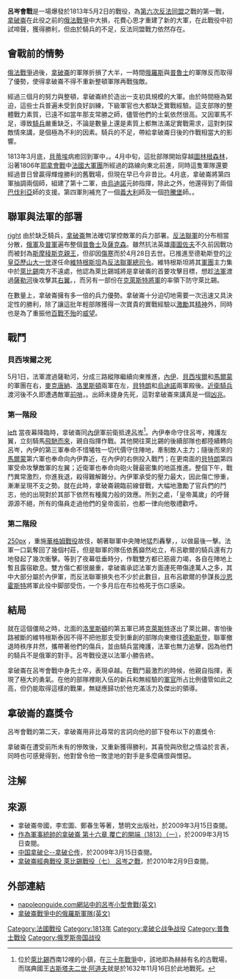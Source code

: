 {{About|拿破崙戰爭時期的會戰|三十年戰爭的會戰|吕岑会战 (1632年)}}
{{Infobox Military Conflict
|conflict=呂岑會戰 (1813年)
|partof=[[第六次反法同盟|第六次反法同盟]]
|image=[[Image:Battle_of_Lutzen_1813_by_Fleischmann.jpg|300px]]
|caption=呂岑會戰中的拿破崙及其軍隊。[[福里斯其曼|福里斯其曼]]繪製
|date=1813年5月2日
|place=[[呂岑|呂岑]]附近([[萊比錫|萊比錫]]西南方)，位於今日[[德國|德國]]境內。
|result=法國獲勝
|combatant1={{flagicon|France}} [[法蘭西第一帝國|法蘭西帝國]]
|combatant2={{flagicon|Prussia|1803}} [[普魯士王國|普魯士]]<br/>{{flagicon|Russia}} [[俄羅斯帝國|俄羅斯]]
|commander1={{flagicon|France}} [[拿破崙一世|拿破崙一世]]<ref name=Pigeard499>Pigeard, ''Dictionnaire des batailles de Napoléon'', p. 499-500.</ref><br>{{flagicon|France}} [[米歇爾·內伊|米歇爾·內伊]]
|commander2={{flagicon|Prussia|1803}} [[格布哈德·列博萊希特·馮·布呂歇爾|格布哈德·馮·布呂歇爾]]<ref name=Pigeard499/><br/> {{flagicon|Prussia|1803}} [[格哈德·馮·沙恩霍斯特|格哈德·沙恩霍斯特]]<ref name=Pigeard499/><br/>{{flagicon|Russia}} [[彼得·維特根施泰因|彼得·維特根施泰因]]<ref name=Pigeard499/>
|strength1=參戰：78,000人<br/>預備隊：170,000<ref name=Pigeard499/>
|strength2=93,000人<br/>（俄軍：56,000人；普軍37,000人）<ref name=Pigeard499/>
|casualties1=19,500-22,000人死傷<ref name=Clark365>Clark, ''Iron Kingdom: The Rise and Downfall of Prussia'', p. 365.</ref>
|casualties2=30,000人死傷{{sfn|Chandler|2009|p=1120}}
}}
{{Campaignbox Sixth Coalition}}

'''呂岑會戰'''是一場爆發於1813年5月2日的戰役，為[[第六次反法同盟|第六次反法同盟]]之戰的第一戰，[[拿破仑一世|拿破崙]]在此役之前的[[俄法戰爭|俄法戰爭]]中大損，花費心思才重建了新的大軍，在此戰役中初試啼聲，獲得勝利，但由於騎兵的不足，反法同盟戰力依然存在。

== 會戰前的情勢 ==
[[俄法戰爭|俄法戰爭]]過後，[[拿破仑一世|拿破崙]]的軍隊折損了大半，一時間[[俄羅斯|俄羅斯]]與[[普魯士|普魯士]]的軍隊反而取得了優勢，使得拿破崙不得不重新整頓軍隊再戰強敵。

經過三個月的努力與整頓，拿破崙終於造出一支初具規模的大軍。由於時間極為緊迫，這些士兵普遍未受到良好訓練，下級軍官也大都缺乏實戰經驗。這支部隊的整體戰力素質，已遠不如當年那支常勝之師，儘管他們的士氣依然很高。又因軍馬不足，導致[[騎兵|騎兵]]嚴重缺乏，不論是數量上還是素質上都無法滿足實戰需求，這對刺探敵情來講，是個極為不利的因素。騎兵的不足，帶給拿破崙日後的作戰相當大的影響。

1813年3月底，[[貝蒂埃|貝蒂埃]]病癒回到軍中，{{fact|此時拿破崙已在[[法蘭克尼亞|法蘭克尼亞]]集結85,000人的主力軍，即「[[緬因河軍團|緬因河軍團]]」，其部隊由第三軍、第四軍、第六軍以及近衛軍、騎兵軍所組成}}。4月中旬，這批部隊開始穿越[[圖林根森林|圖林根森林]]，沿著1806年[[耶拿會戰|耶拿會戰]]中[[法國大軍團|法國大軍團]]所經過的路線向東北前進，同時這隻軍隊還要經過昔日曾贏得輝煌勝利的舊戰場，但現在早已今非昔比。4月底，拿破崙將第四軍抽調兩個師，組建了第十二軍，由[[烏迪諾|烏迪諾]]元帥指揮，除此之外，他還得到了兩個[[巴伐利亞|巴伐利亞]]師的支援。第四軍則補充了一個[[義大利|義大利]]師及一個[[符騰堡|符騰堡]]師。{{fact|4月30日，歐仁親王率領[[易北河軍團|易北河軍團]]的六萬人與緬因河軍團會合，讓拿破崙直接控制的[[法軍|法軍]]上升到15萬人左右，同時還有372門[[火砲|火砲]]，但是只有7500名騎兵}}。

== 聯軍與法軍的部署 ==
[[檔案:Battle_of_Lutzen_1813_map_Rus.png|right]]
由於缺乏騎兵，[[拿破崙|拿破崙]]無法確切掌控敵軍的兵力部署。[[反法聯軍|反法聯軍]]的分布相當分散，[[俄軍|俄軍]]及[[普軍|普軍]]遍布整個[[普魯士|普魯士]]及[[薩克森|薩克森]]。雖然抗法英雄[[庫圖佐夫|庫圖佐夫]]不久前因戰功而被封為[[斯摩稜斯克親王|斯摩稜斯克親王]]，但卻因[[傷寒|傷寒]]而於4月28日去世。已推進至德勒斯登的[[沙皇|沙皇]][[亞歷山大一世_(俄國)|亞歷山大一世]]遂任命[[彼得·維特根施泰因|維特根斯坦]]為[[反法聯軍總司令|反法聯軍總司令]]。維特根斯坦將其[[軍團|軍團]]主力集中於[[萊比錫|萊比錫]]南方不遠處，他認為萊比錫城將是拿破崙的首要攻擊目標，想趁[[法軍|法軍]]渡過[[薩勒河_(易北河支流)|薩勒河]]後攻擊其[[右翼|右翼]]。{{fact|他眼前可動用的軍隊有自己麾下的三萬五千名俄軍以及[[布呂歇爾|布呂歇爾]]指揮的三萬三千名普軍}}，而另有一部份在[[克萊斯特將軍|克萊斯特將軍]]的率領下防守萊比錫。

在數量上，拿破崙擁有多一倍的兵力優勢。拿破崙十分迫切地需要一次迅速又具決定性的勝利，除了讓這批年輕部隊獲得一次寶貴的實戰經驗以[[激勵|激勵]]其[[精神|精神]]外，同時也是為了重振他[[百戰不殆|百戰不殆]]的[[威望|威望]]。

== 戰鬥 ==
=== 貝西埃爾之死 ===
5月1日，法軍渡過薩勒河，分成三路縱隊繼續向東推進，[[內伊|內伊]]、[[貝西埃爾|貝西埃爾]]和[[馬爾蒙|馬爾蒙]]的軍團在右，[[麥克唐納|麥克唐納]]、[[洛里斯頓|洛里斯頓]]兩軍在左，[[貝特朗|貝特朗]]和[[烏迪諾|烏迪諾]]兩軍殿後。[[近衛騎兵|近衛騎兵]]渡河後不久即遭遇敵軍[[前哨|前哨]]，{{fact|俄軍第一次的[[砲火|砲火]]就集中目標，貝西埃爾當場被一顆砲彈炸死，他是在[[拉納|拉納]]之後第二位在戰場上身亡的[[法國元帥|法國元帥]]}}。出師未捷身先死，這對拿破崙來講真是一個[[凶兆|凶兆]]。
=== 第一階段 ===
[[檔案:Battle_of_Lutzen_by_Georgin.jpg|left]]
當夜幕降臨時，拿破崙同[[內伊|內伊]]軍前衛抵達[[呂岑|呂岑]]<ref>位於[[萊比錫|萊比錫]]西南12哩的小鎮，在[[三十年戰爭|三十年戰爭]]中，該地即為赫赫有名的古戰場，而瑞典國王[[古斯塔夫二世·阿道夫|古斯塔夫二世·阿道夫]]就是於1632年11月16日於此地戰死。</ref>。內伊奉命守住呂岑，掩護左翼，立刻騎馬[[飛馳而來|飛馳而來]]，親自指揮作戰。其他開往萊比錫的後續部隊也都陸續轉向呂岑，內伊的第三軍奉命不惜犧牲一切代價守住陣地，牽制敵人主力；隨後而來的[[馬爾蒙|馬爾蒙]]第六軍也奉命向內伊靠近，在內伊的右側投入戰鬥；在更南面的[[貝特朗_(法國將軍)|貝特朗]]第四軍受命攻擊敵軍的左翼；近衛軍也奉命向砲火聲最密集的地區推進。整個下午，戰鬥異常激烈，你進我退，殺得難解難分。內伊軍承受的壓力最大，因此傷亡慘重，漸漸呈現不支之勢。就在此時，拿破崙親臨前線督戰，大幅地激勵了官兵們的鬥志，他的出現對於其部下依然有種魔力般的效應。所到之處，「皇帝萬歲」的呼聲源源不絕，所有的傷員走過他們的皇帝面前，也都一律向他敬禮歡呼。

=== 第二階段 ===
[[檔案:Battle_of_Lutzen_by_Couche.jpg|250px]]
{{fact|拿破崙命令[[砲兵將領|砲兵將領]]將八十門大炮集中使用}}，重施[[華格姆戰役|華格姆戰役]]故伎，朝著聯軍中央陣地猛烈轟擊，{{fact|在三萬九千多顆的[[砲彈|砲彈]]轟擊下，終於打開了一個缺口，隨即拿破崙就以十六個營的[[青年近衛軍|青年近衛軍]]同近衛騎兵一起投入缺口}}，以做最後一擊。法軍一口氣奪回了幾個村莊，但是聯軍的隊伍依舊巋然屹立，布呂歇爾的騎兵還有力地發起了幾次衝擊。等到了夜幕低垂時分，作戰雙方都已筋疲力竭，各自在陣地上暫且露宿歇息。雙方傷亡都很嚴重，拿破崙承認法軍方面連死帶傷達萬人之多，其中大部分屬於內伊軍，而反法聯軍損失也不少於此數目，且布呂歇爾的參謀長[[格哈德·冯·沙恩霍斯特|沙恩霍斯特]]將軍此役中脚部受伤，一个多月后在布拉格死于伤口感染。

== 結局 ==
就在這個僵局之時，北面的[[洛里斯頓|洛里斯頓]]的第五軍已將[[克萊斯特|克萊斯特]]逐出了萊比錫，害怕後路被斷的維特根斯泰因不得不把他那支受到重創的部隊向東撤往[[德勒斯登|德勒斯登]]，聯軍撤退時秩序井然，攜帶著他們的傷兵，並由騎兵當掩護，法軍也無力追擊，因為他們的騎兵不是俄軍的對手。呂岑戰役遂以法軍小勝告終。

拿破崙在呂岑會戰中身先士卒，表現卓越。在戰鬥最激烈的時候，他親自指揮，表現了極大的勇氣。在他的部隊裡剛入伍的新兵和無經驗的[[軍官|軍官]]所占比例儘管如此之高，但仍能取得這樣的戰果，無疑應歸功於他充滿活力及傑出的領導。

== 拿破崙的嘉獎令 ==
呂岑會戰的第二天，拿破崙用非比尋常的言詞向他的部下發布以下的嘉獎令:
{{cquote|將士們！

對你們的表現我表示由衷的喜悅！你們沒有辜負我的期望！由於你們自覺服從命令，英勇作戰，完成了所賦予的一切作戰任務。在舉世聞名的五月二日，你們打垮了俄皇亞歷山大和普魯士國王指揮的俄普聯軍。你們給法國光榮的鷹旗增添了新的光彩。呂岑會戰將高踞於奧斯特里茨、耶拿、弗里德蘭和莫斯科諸戰役之列……

我們要把那些韃靼人毫不留情地趕回他們也許永遠走不出來的嚴寒地帶。讓他們永遠待在他們堅冰覆蓋的不毛之地，過著奴隸般的、野蠻的、腐臭的生活，在那裡人類堪與野獸同伍。
|[[拿破崙|拿破崙]]}} {{來源請求}}

拿破崙在遭受前所未有的慘敗後，又重新獲得勝利，其喜悅與欣慰之情溢於言表，同時也可感覺得到，他對曾令他一敗塗地的對手是多麼痛恨與憎惡。

== 注解 ==
{{reflist|1}}

== 來源 ==
{{ReflistH}}
*拿破崙帝國，李宏圖、鄭春生等著，慧明文出版社，於2009年3月15日查閱。
*[http://tw.myblog.yahoo.com/jw!s.LEIjqWERnO2wqPDnPdif2tnPU-/article?mid=697&next=696&l=a&fid=46 作為軍事統帥的拿破崙 第十六章 覆亡的開端（1813）（一） ]{{Wayback|url=http://tw.myblog.yahoo.com/jw!s.LEIjqWERnO2wqPDnPdif2tnPU-/article?mid=697&next=696&l=a&fid=46 |date=20200920150405 }}，於2009年3月15日查閱。
*[http://www.napolun.com/v2/biog_biogchap8_1.htm 中国拿破仑--拿破仑传]{{Wayback|url=http://www.napolun.com/v2/biog_biogchap8_1.htm |date=20160305005152 }}，於2009年3月15日查閱。
*[http://tw.myblog.yahoo.com/jw!s.LEIjqWERnO2wqPDnPdif2tnPU-/article?mid=841&prev=842&l=f&fid=47 拿破崙經典戰役 萊比錫戰役（七） 呂岑之戰]{{Wayback|url=http://tw.myblog.yahoo.com/jw!s.LEIjqWERnO2wqPDnPdif2tnPU-/article?mid=841&prev=842&l=f&fid=47 |date=20200920131152 }}，於2010年2月9日查閱。

== 外部連結 ==
{{Commonscat|Battle of Lutzen}}
*[http://www.napoleonguide.com/battle_lutzen.htm napoleonguide.com網站中的呂岑小型會戰(英文)]{{Wayback|url=http://www.napoleonguide.com/battle_lutzen.htm |date=20201127020102 }}
*[https://web.archive.org/web/20051221210713/http://web2.airmail.net/napoleon/Russian_army.htm 拿破崙戰爭中的俄羅斯軍隊(英文)]

{{Napoleonic Wars}}
[[Category:法國戰役|Category:法國戰役]]
[[Category:1813年|Category:1813年]]
[[Category:拿破仑战争战役|Category:拿破仑战争战役]]
[[Category:普魯士戰役|Category:普魯士戰役]]
[[Category:俄罗斯帝国战役|Category:俄罗斯帝国战役]]